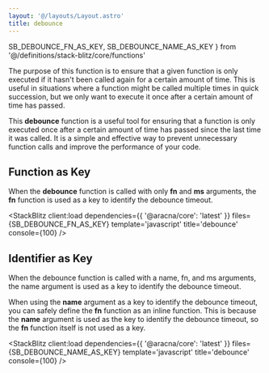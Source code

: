```yaml
---
layout: '@/layouts/Layout.astro'
title: debounce
---
```


  SB_DEBOUNCE_FN_AS_KEY,
  SB_DEBOUNCE_NAME_AS_KEY
} from '@/definitions/stack-blitz/core/functions'

The purpose of this function is to ensure that a given function is only executed if it hasn't been called again for a certain amount of time. This is useful in situations where a function might be called multiple times in quick succession, but we only want to execute it once after a certain amount of time has passed.

This **debounce** function is a useful tool for ensuring that a function is only executed once after a certain amount of time has passed since the last time it was called. It is a simple and effective way to prevent unnecessary function calls and improve the performance of your code.

## Function as Key

When the **debounce** function is called with only **fn** and **ms** arguments, the **fn** function is used as a key to identify the debounce timeout.

<StackBlitz
  client:load
  dependencies={{ '@aracna/core': 'latest' }}
  files={SB_DEBOUNCE_FN_AS_KEY}
  template='javascript'
  title='debounce'
  console={100}
/>

## Identifier as Key

When the debounce function is called with a name, fn, and ms arguments, the name argument is used as a key to identify the debounce timeout.

When using the **name** argument as a key to identify the debounce timeout, you can safely define the **fn** function as an inline function. This is because the **name** argument is used as the key to identify the debounce timeout, so the **fn** function itself is not used as a key.

<StackBlitz
  client:load
  dependencies={{ '@aracna/core': 'latest' }}
  files={SB_DEBOUNCE_NAME_AS_KEY}
  template='javascript'
  title='debounce'
  console={100}
/>
